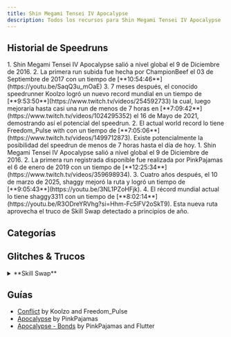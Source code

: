 ```yaml
---
title: Shin Megami Tensei IV Apocalypse
description: Todos los recursos para Shin Megami Tensei IV Apocalypse
---
```



<DocsHero 
    content="Shin Megami Tensei IV: Apocalypse continuación de Shin megami tensei IV."
    srcUrl={cover}
    alt="Shin Megami Tensei IV: Apocalypse  Cover"
/>

<LinkCard title="Leaderboards" href="https://www.speedrun.com/shin_megami_tensei_iv_apocalypse" description="Ver mas runs en Speedrun.com"/>

## Historial de Speedruns
<Tabs>
    <TabItem label="Conflict">
            <Steps>
            1. Shin Megami Tensei IV Apocalypse salió a nivel global el 9 de Diciembre de 2016.
            2. La primera run subida fue hecha por ChampionBeef el 03 de Septiembre de 2017 con un tiempo de [**10:54:46**](https://youtu.be/SaqQ3u_mOaE)
            3. 7 meses después, el conocido speedrunner Koolzo logró un nuevo record mundial en un tiempo de [**9:53:50**](https://www.twitch.tv/videos/254592733) la cual, luego mejoraria hasta casi una run de menos de 7 horas en [**7:09:42**](https://www.twitch.tv/videos/1024295352) el 16 de Mayo de 2021, demostrando así el potencial del speedrun.
            2. El actual world record lo tiene Freedom_Pulse with con un tiempo de [**7:05:06**](https://www.twitch.tv/videos/1499712873). Existe potencialmente la posibilidad del speedrun de menos de 7 horas hasta el día de hoy.
            </Steps>
        </TabItem>
        <TabItem label="Apocalypse">
            <Steps>
            1. Shin Megami Tensei IV Apocalypse salió a nivel global el 9 de Diciembre de 2016.
            2. La primera run registrada disponible fue realizada por PinkPajamas el 6 de enero de 2019 con un tiempo de [**12:25:34**](https://www.twitch.tv/videos/359698934).
            3. Cuatro años después, el 10 de marzo de 2025, shaggy mejoró la ruta y logró un tiempo de [**9:05:43**](https://youtu.be/3NL1PZoHFjk).
            4. El récord mundial actual lo tiene shaggy3311 con un tiempo de [**8:02:14**](https://youtu.be/R3ODreYRVhg?si=Hhm-Fc5lFV2oSkT9). Esta nueva ruta aprovecha el truco de Skill Swap detectado a principios de año.
            </Steps>
    </TabItem>
</Tabs>

## Categorías
<CardGrid>
        <Card title="Conflict"></Card>
        <Card title="Apocalypse"></Card>
</CardGrid>

## Glitches & Trucos

<details>
<summary>**Skill Swap**</summary>
El fallo solo es posible con el MC, Nanashi. Abre la pantalla de estado del grupo en un demonio adyacente a MC y pulsa R para activar sus habilidades. Pulsa rápidamente izquierda/derecha en el pad direccional e Y en breves sucesiones; las habilidades del demonio deberían aparecer en MC. Confirma que MC tiene todas las habilidades de ese demonio, incluso si no tiene suficientes ranuras. Las habilidades ocultas se pueden usar aunque sean visibles, ya que siguen activas, pero solo aparecen en combate y no se pueden mejorar sus potenciales con susurros, así que es mejor colocar habilidades pasivas en las últimas ranuras.

Las habilidades posiblemente intercambiadas incluyen habilidades pasivas que MC normalmente no puede obtener. Se ha descubierto que algunas no funcionan (habilidades que aumentan la XP), pero todos los Pleromas parecen hacerlo. Además, cuando Nanashi copia una habilidad que no tiene potencial negativo, la obtiene, pero con un potencial menos. Si la habilidad tiene un potencial negativo, la afinidad se muestra erróneamente como +9, a pesar de ser +0 y no es mejorable.

Si Nanashi copia habilidades que normalmente no puede obtener, como *Tara de Combate* o *Tos*, las mantendrá en +0 y no podrá aumentar su potencial.
</details>

## Guías
- [Conflict](https://docs.google.com/document/d/1JNsvUBYJtusZL-dHeoJwhoC5D8T40okv7BXMrOQLVu8/edit?usp=sharing) by Koolzo and Freedom_Pulse
- [Apocalypse](https://docs.google.com/document/d/16WK4UA59cV94tNJj3QJHqvyv5BSQqcbzhUd38CBCqsQ/edit?usp=sharing) by PinkPajamas
- [Apocalypse - Bonds](https://docs.google.com/document/d/1cjlJ5P5uAnwvaWMdTHBD4hNVtdX93mm2H5OHZVFGavg/edit?usp=sharing) by PinkPajamas and Flutter
